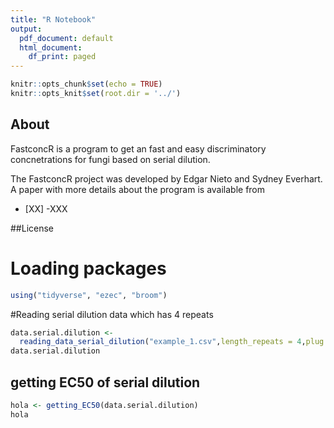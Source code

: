 ```yaml
---
title: "R Notebook"
output:
  pdf_document: default
  html_document:
    df_print: paged
---
```

```r
knitr::opts_chunk$set(echo = TRUE)
knitr::opts_knit$set(root.dir = '../')
```
## About 

FastconcR is a program to get an fast and easy discriminatory concnetrations for fungi based on serial dilution.

The FastconcR project was developed by Edgar Nieto and Sydney Everhart. A paper with more details about the program is available from

- [XX] -XXX

##License

# Loading packages
```r
using("tidyverse", "ezec", "broom")
```
#Reading serial dilution data which has 4 repeats
```r
data.serial.dilution <-
  reading_data_serial_dilution("example_1.csv",length_repeats = 4,plug = 0.6) 
data.serial.dilution 
```
##  getting EC50 of serial dilution
```r
hola <- getting_EC50(data.serial.dilution)
hola
```
